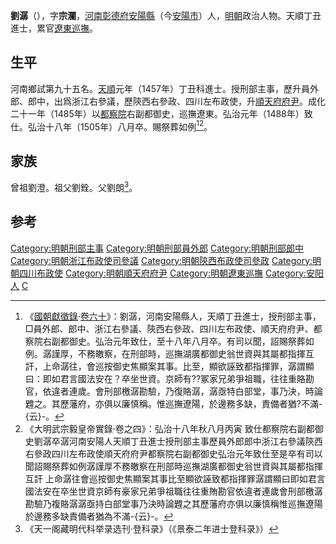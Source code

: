 {{明清人物信息框
| 姓名 = 劉潺
| 原名 =
| 圖片名稱= 
| 圖片大小 =
| 圖片說明 = 
| 最高職務 = 巡撫遼東都察院右副都御史
| 國家 = 大明 
| 爵位 =
| 籍貫 = [[河南|河南]][[彰德府|彰德府]][[安陽縣|安陽縣]]
| 族裔 = 
| 字號 = 字宗瀾
| 諡號 =
| 出生日期 = 宣德三年（1428年）
| 出生地點 = 
| 逝世日期 = 弘治十八年（1505年）
| 逝世地點 =
| 墓葬 =
| 配偶 = 
| 親屬 = 
| 出身 =
* 天順元年丁丑科同進士出身
| 經歷 =
| 著作 =  
}}

'''劉潺'''（{{bd|1428年||1505年||Liu劉}}），字'''宗瀾'''，[[河南|河南]][[彰德府|彰德府]][[安陽縣|安陽縣]]（今[[安陽市|安陽市]]）人，[[明朝|明朝]]政治人物。天順丁丑進士，累官[[遼東巡撫|遼東巡撫]]。

==生平==
河南鄉試第九十五名。[[天顺_(明朝)|天順]]元年（1457年）丁丑科進士。授刑部主事，歷升員外郎、郎中，出爲浙江右參議，歷陝西右參政、四川左布政使，升[[順天府府尹|順天府府尹]]。成化二十一年（1485年）以[[都察院|都察院]]右副都御史，巡撫遼東。弘治元年（1488年）致仕。弘治十八年（1505年）八月卒。賜祭葬如例<ref>《[[國朝獻徵錄|國朝獻徵錄]]·[[s:國朝獻徵錄/卷之六十#都察院右副都御史劉潺傳|卷六十]]》：劉潺，河南安陽縣人，天順丁丑進士，授刑部主事，□員外郎、郎中、浙江右參議、陝西右參政、四川左布政使、順天府府尹、都察院右副都御史。弘治元年致仕，至十八年八月卒。有司以聞，詔賜祭葬如例。潺謹厚，不務皦察，在刑部時，巡撫湖廣都御史翁世資與其屬都指揮互訐，上命潺往，會巡按御史焦顯案其事。比至，顯欲誣致都指揮罪，潺謂顯曰：即如君言國法安在？卒坐世資。京師有??冢家兄弟爭祖職，往往重賂勘官，依違者連歲。會刑部檄潺勘驗，乃復賂潺，潺亟特白部堂，事乃決，時論韙之。其歷藩府，亦俱以廉慎稱。惟巡撫遼陽，於邊務多缺，責備者猶?不滿-{云}-。</ref><ref>《大明武宗毅皇帝實錄·卷之四》：弘治十八年秋八月丙寅 致仕都察院右副都御史劉潺卒潺河南安陽人天順丁丑進士授刑部主事歷員外郎郎中浙江右參議陝西右參政四川左布政使順天府府尹都察院右副都御史弘治元年致仕至是卒有司以聞詔賜祭葬如例潺謹厚不務皦察在刑部時巡撫湖廣都御史翁世資與其屬都指揮互訐 上命潺往會巡按御史焦顯案其事比至顯欲誣致都指揮罪潺謂顯曰即如君言國法安在卒坐世資京師有豪家兄弟爭祖職往往重賄勘官依違者連歲會刑部檄潺勘驗乃複賂潺潺亟持白部堂事乃決時論韙之其歷藩府亦俱以廉慎稱惟巡撫遼陽於邊務多缺責備者猶為不滿-{云}-。</ref>。

==家族==
曾祖劉澄。祖父劉銓。父劉朗<ref>《天一阁藏明代科举录选刊·登科录》（《景泰二年进士登科录》）</ref>。

==参考==
{{reflist}}
{{天順元年丁丑科殿試金榜}}
{{DEFAULTSORT:Liu劉}}

[[Category:明朝刑部主事|Category:明朝刑部主事]]
[[Category:明朝刑部員外郎|Category:明朝刑部員外郎]]
[[Category:明朝刑部郎中|Category:明朝刑部郎中]]
[[Category:明朝浙江布政使司參議|Category:明朝浙江布政使司參議]]
[[Category:明朝陝西布政使司參政|Category:明朝陝西布政使司參政]]
[[Category:明朝四川布政使|Category:明朝四川布政使]]
[[Category:明朝順天府府尹|Category:明朝順天府府尹]]
[[Category:明朝遼東巡撫|Category:明朝遼東巡撫]]
[[Category:安阳人|Category:安阳人]]
[[Category:刘姓|C]]